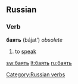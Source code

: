 ==Russian==
[[Category:Russian verbs]]
===Verb===
'''баять''' (bájat’) ''obsolete''

#to [[speak]]

[[sw:баять]]
[[lt:баять]]
[[ru:баять]]